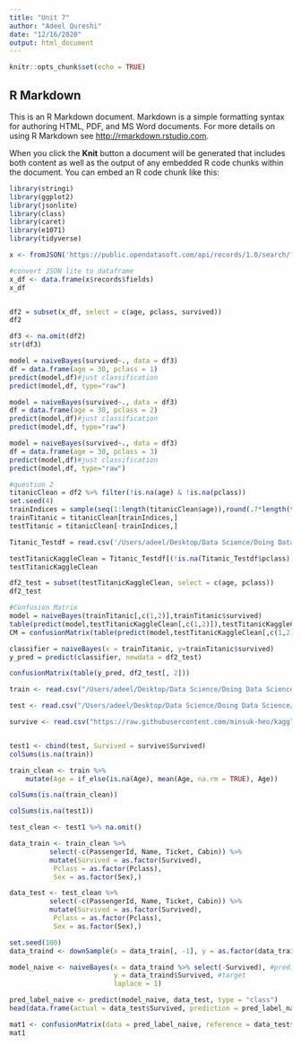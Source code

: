 ---
title: "Unit 7"
author: "Adeel Qureshi"
date: "12/16/2020"
output: html_document
---

```{r setup, include=FALSE}
knitr::opts_chunk$set(echo = TRUE)
```

## R Markdown

This is an R Markdown document. Markdown is a simple formatting syntax for authoring HTML, PDF, and MS Word documents. For more details on using R Markdown see <http://rmarkdown.rstudio.com>.

When you click the **Knit** button a document will be generated that includes both content as well as the output of any embedded R code chunks within the document. You can embed an R code chunk like this:



```{r}

library(stringi)
library(ggplot2)
library(jsonlite)
library(class)
library(caret)
library(e1071)
library(tidyverse)

x <- fromJSON('https://public.opendatasoft.com/api/records/1.0/search/?dataset=titanic-passengers&rows=2000&facet=survived&facet=pclass&facet=sex&facet=age&facet=embarked')

#convert JSON lite to dataframe
x_df <- data.frame(x$records$fields)
x_df


df2 = subset(x_df, select = c(age, pclass, survived))
df2

df3 <- na.omit(df2)
str(df3)

model = naiveBayes(survived~., data = df3)
df = data.frame(age = 30, pclass = 1)
predict(model,df)#just classification
predict(model,df, type="raw")

model = naiveBayes(survived~., data = df3)
df = data.frame(age = 30, pclass = 2)
predict(model,df)#just classification
predict(model,df, type="raw")

model = naiveBayes(survived~., data = df3)
df = data.frame(age = 30, pclass = 3)
predict(model,df)#just classification
predict(model,df, type="raw")

#question 2
titanicClean = df2 %>% filter(!is.na(age) & !is.na(pclass))
set.seed(4)
trainIndices = sample(seq(1:length(titanicClean$age)),round(.7*length(titanicClean$age)))
trainTitanic = titanicClean[trainIndices,]
testTitanic = titanicClean[-trainIndices,]

Titanic_Testdf = read.csv('/Users/adeel/Desktop/Data Science/Doing Data Science/Homework/Live Assignments Unit 7/titanic_test.csv')

testTitanicKaggleClean = Titanic_Testdf[(!is.na(Titanic_Testdf$pclass) &!is.na(Titanic_Testdf$age)),]
testTitanicKaggleClean

df2_test = subset(testTitanicKaggleClean, select = c(age, pclass))
df2_test

#Confusion Matrix
model = naiveBayes(trainTitanic[,c(1,2)],trainTitanic$survived)
table(predict(model,testTitanicKaggleClean[,c(1,2)]),testTitanicKaggleClean$survived)
CM = confusionMatrix(table(predict(model,testTitanicKaggleClean[,c(1,2)]),testTitanicKaggleClean$survived))

classifier = naiveBayes(x = trainTitanic, y=trainTitanic$survived)
y_pred = predict(classifier, newdata = df2_test)

confusionMatrix(table(y_pred, df2_test[, 2]))

```

```{r}

train <- read.csv("/Users/adeel/Desktop/Data Science/Doing Data Science/Homework/Live Assignments Unit 7/titanic_train.csv")

test <- read.csv("/Users/adeel/Desktop/Data Science/Doing Data Science/Homework/Live Assignments Unit 7/titanic_test.csv")

survive <- read.csv("https://raw.githubusercontent.com/minsuk-heo/kaggle-titanic/master/input/gender_submission.csv")


test1 <- cbind(test, Survived = survive$Survived)
colSums(is.na(train))

train_clean <- train %>%
    mutate(Age = if_else(is.na(Age), mean(Age, na.rm = TRUE), Age))

colSums(is.na(train_clean))

colSums(is.na(test1))

test_clean <- test1 %>% na.omit()

data_train <- train_clean %>% 
          select(-c(PassengerId, Name, Ticket, Cabin)) %>% 
          mutate(Survived = as.factor(Survived),
           Pclass = as.factor(Pclass),
           Sex = as.factor(Sex),)

data_test <- test_clean %>% 
          select(-c(PassengerId, Name, Ticket, Cabin)) %>% 
          mutate(Survived = as.factor(Survived),
           Pclass = as.factor(Pclass),
           Sex = as.factor(Sex),)

set.seed(100)
data_traind <- downSample(x = data_train[, -1], y = as.factor(data_train[, 1]), yname = "Survived")

model_naive <- naiveBayes(x = data_traind %>% select(-Survived), #prediktor
                          y = data_traind$Survived, #target
                          laplace = 1) 

pred_label_naive <- predict(model_naive, data_test, type = "class")
head(data.frame(actual = data_test$Survived, prediction = pred_label_naive))

mat1 <- confusionMatrix(data = pred_label_naive, reference = data_test$Survived, positive = "1")
mat1

```


